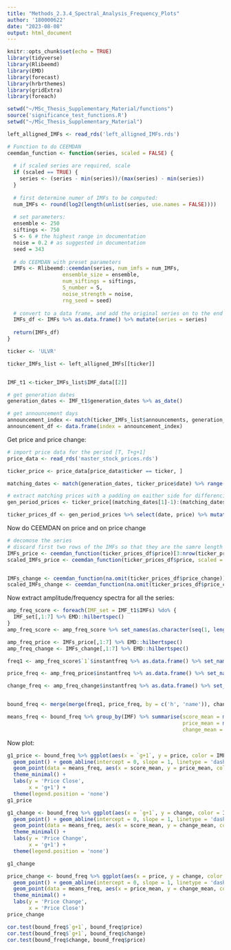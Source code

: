 ---
title: "Methods_2.3.4_Spectral_Analysis_Frequency_Plots"
author: '180000622'
date: "2023-08-08"
output: html_document
---

```{r setup, include=FALSE}
knitr::opts_chunk$set(echo = TRUE)
library(tidyverse)
library(Rlibeemd)
library(EMD)
library(forecast)
library(hrbrthemes)
library(gridExtra)
library(foreach)

setwd("~/MSc_Thesis_Supplementary_Material/functions")
source('significance_test_functions.R')
setwd("~/MSc_Thesis_Supplementary_Material")
```

```{r}
left_alligned_IMFs <- read_rds('left_alligned_IMFs.rds')
```
```{r}
# Function to do CEEMDAN
ceemdan_function <- function(series, scaled = FALSE) {
  
  # if scaled series are required, scale
  if (scaled == TRUE) {
    series <- (series - min(series))/(max(series) - min(series))
  }
  
  # first determine numer of IMFs to be computed:
  num_IMFs <- round(log2(length(unlist(series, use.names = FALSE))))
  
  # set parameters:
  ensemble <- 250
  siftings <- 750
  S <- 6 # the highest range in documentation
  noise = 0.2 # as suggested in documentation
  seed = 343
  
  # do CEEMDAN with preset parameters
  IMFs <- Rlibeemd::ceemdan(series, num_imfs = num_IMFs, 
                  ensemble_size = ensemble, 
                  num_siftings = siftings,
                  S_number = S,
                  noise_strength = noise,
                  rng_seed = seed)
  
  # convert to a data frame, and add the original series on to the end
  IMFs_df <- IMFs %>% as.data.frame() %>% mutate(series = series)
  
  return(IMFs_df)
}
```
```{r}
ticker <- 'ULVR'

ticker_IMFs_list <- left_alligned_IMFs[[ticker]]


IMF_t1 <-ticker_IMFs_list$IMF_data[[2]]

```

```{r}
# get generation dates
generation_dates <- IMF_t1$generation_dates %>% as_date()

# get announcement days
announcement_index <- match(ticker_IMFs_list$announcements, generation_dates) %>% na.omit() 
announcement_df <- data.frame(index = announcement_index)
```

Get price and price change:

```{r}

# import price data for the period [T, T+g+1]
price_data <- read_rds('master_stock_prices.rds')

ticker_price <- price_data[price_data$ticker == ticker, ]

matching_dates <- match(generation_dates, ticker_price$date) %>% range()

# extract matching prices with a padding on eaither side for differencing
gen_period_prices <- ticker_price[(matching_dates[1]-1):(matching_dates[2]+1), ]

ticker_prices_df <- gen_period_prices %>% select(date, price) %>% mutate(date = as_date(date), log_price = log(price), log_returns = c(NA, diff(log_price)[1:(length(log_price)-1)]), price_change = c(NA, diff(price)[1:(length(price)-1)]))
```

Now do CEEMDAN on price and on price change

```{r}

# decomose the series
# discard first two rows of the IMFs so that they are the samre length as the forecast IMF
IMFs_price <- ceemdan_function(ticker_prices_df$price)[3:nrow(ticker_prices_df), ]
scaled_IMFs_price <- ceemdan_function(ticker_prices_df$price, scaled = TRUE)[3:nrow(ticker_prices_df), ]


IMFs_change <- ceemdan_function(na.omit(ticker_prices_df$price_change))[2:(nrow(ticker_prices_df)-1), ]
scaled_IMFs_change <- ceemdan_function(na.omit(ticker_prices_df$price_change, scaled = TRUE))[2:(nrow(ticker_prices_df)-1), ]
```

Now extract amplitude/frequency spectra for all the series:

```{r}
amp_freq_score <- foreach(IMF_set = IMF_t1$IMFs) %do% {
  IMF_set[,1:7] %>% EMD::hilbertspec()
}
amp_freq_score <- amp_freq_score %>% set_names(as.character(seq(1, length(amp_freq_score))))

amp_freq_price <- IMFs_price[,1:7] %>% EMD::hilbertspec()
amp_freq_change <- IMFs_change[,1:7] %>% EMD::hilbertspec()
```

```{r}
freq1 <- amp_freq_score$`1`$instantfreq %>% as.data.frame() %>% set_names(names(IMFs_price[,1:7])) %>% mutate(h = seq(1, nrow(amp_freq_score$`1`$instantfreq))) %>% pivot_longer(-h)

price_freq <- amp_freq_price$instantfreq %>% as.data.frame() %>% set_names(names(IMFs_price[,1:7])) %>% mutate(h = seq(1, nrow(amp_freq_score$`1`$instantfreq))) %>% pivot_longer(-h)

change_freq <- amp_freq_change$instantfreq %>% as.data.frame() %>% set_names(names(IMFs_price[,1:7])) %>% mutate(h = seq(1, nrow(amp_freq_score$`1`$instantfreq))) %>% pivot_longer(-h)


bound_freq <- merge(merge(freq1, price_freq, by = c('h', 'name')), change_freq, by = c('h', 'name')) %>% set_names(c('h', 'IMF', 'g+1', 'price', 'change'))

means_freq <- bound_freq %>% group_by(IMF) %>% summarise(score_mean = mean(`g+1`),
                                                         price_mean = mean(price),
                                                         change_mean = mean(change))
```

Now plot:
```{r}
g1_price <- bound_freq %>% ggplot(aes(x = `g+1`, y = price, color = IMF)) +
  geom_point() + geom_abline(intercept = 0, slope = 1, linetype = 'dashed') +
  geom_point(data = means_freq, aes(x = score_mean, y = price_mean, color = IMF), color = 'black', shape = "X", size = 3) +
  theme_minimal() +
  labs(y = 'Price Close',
       x = 'g+1') +
  theme(legend.position = 'none')
g1_price

g1_change <- bound_freq %>% ggplot(aes(x = `g+1`, y = change, color = IMF)) +
  geom_point() + geom_abline(intercept = 0, slope = 1, linetype = 'dashed') +
  geom_point(data = means_freq, aes(x = score_mean, y = change_mean, color = IMF), color = 'black', shape = "X", size = 3) +
  theme_minimal() +
  labs(y = 'Price Change',
       x = 'g+1') +
  theme(legend.position = 'none')

g1_change

price_change <- bound_freq %>% ggplot(aes(x = price, y = change, color = IMF)) +
  geom_point() + geom_abline(intercept = 0, slope = 1, linetype = 'dashed') +
  geom_point(data = means_freq, aes(x = price_mean, y = change_mean, color = IMF), color = 'black', shape = "X", size = 3) +
  theme_minimal() +
  labs(y = 'Price Change',
       x = 'Price Close')
price_change
```
```{r}
cor.test(bound_freq$`g+1`, bound_freq$price)
cor.test(bound_freq$`g+1`, bound_freq$change)
cor.test(bound_freq$change, bound_freq$price)
```
